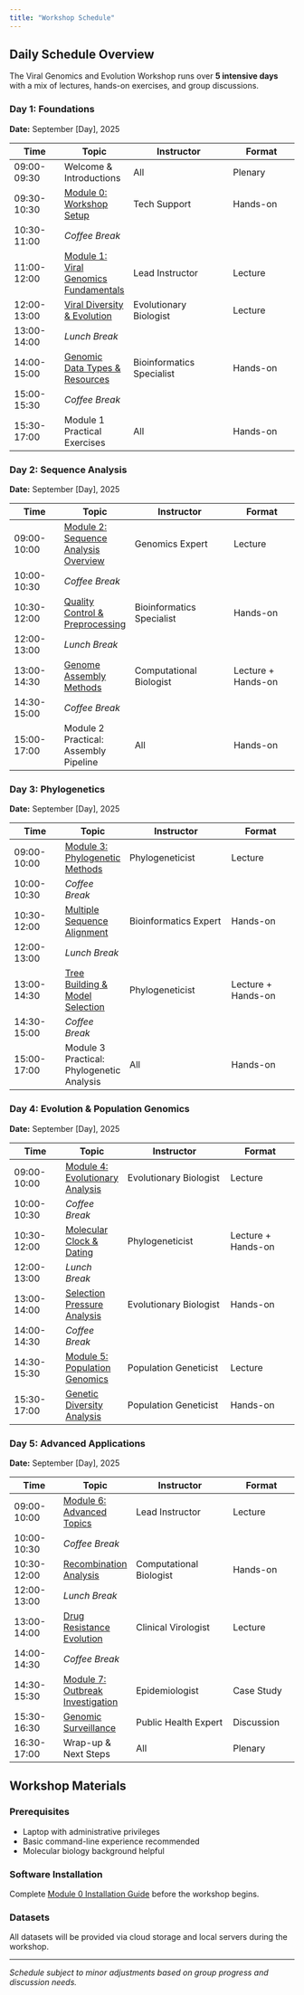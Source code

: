 ```yaml
---
title: "Workshop Schedule"
---
```


## Daily Schedule Overview

The Viral Genomics and Evolution Workshop runs over **5 intensive days** with a mix of lectures, hands-on exercises, and group discussions.

### Day 1: Foundations
**Date:** September [Day], 2025

| Time | Topic | Instructor | Format |
|------|-------|------------|--------|
| 09:00-09:30 | Welcome & Introductions | All | Plenary |
| 09:30-10:30 | [Module 0: Workshop Setup](module-0/index.qmd) | Tech Support | Hands-on |
| 10:30-11:00 | *Coffee Break* | | |
| 11:00-12:00 | [Module 1: Viral Genomics Fundamentals](module-1/index.qmd) | Lead Instructor | Lecture |
| 12:00-13:00 | [Viral Diversity & Evolution](module-1/viral-diversity.qmd) | Evolutionary Biologist | Lecture |
| 13:00-14:00 | *Lunch Break* | | |
| 14:00-15:00 | [Genomic Data Types & Resources](module-1/genomic-data.qmd) | Bioinformatics Specialist | Hands-on |
| 15:00-15:30 | *Coffee Break* | | |
| 15:30-17:00 | Module 1 Practical Exercises | All | Hands-on |

### Day 2: Sequence Analysis
**Date:** September [Day], 2025

| Time | Topic | Instructor | Format |
|------|-------|------------|--------|
| 09:00-10:00 | [Module 2: Sequence Analysis Overview](module-2/index.qmd) | Genomics Expert | Lecture |
| 10:00-10:30 | *Coffee Break* | | |
| 10:30-12:00 | [Quality Control & Preprocessing](module-2/quality-control.qmd) | Bioinformatics Specialist | Hands-on |
| 12:00-13:00 | *Lunch Break* | | |
| 13:00-14:30 | [Genome Assembly Methods](module-2/assembly.qmd) | Computational Biologist | Lecture + Hands-on |
| 14:30-15:00 | *Coffee Break* | | |
| 15:00-17:00 | Module 2 Practical: Assembly Pipeline | All | Hands-on |

### Day 3: Phylogenetics
**Date:** September [Day], 2025

| Time | Topic | Instructor | Format |
|------|-------|------------|--------|
| 09:00-10:00 | [Module 3: Phylogenetic Methods](module-3/index.qmd) | Phylogeneticist | Lecture |
| 10:00-10:30 | *Coffee Break* | | |
| 10:30-12:00 | [Multiple Sequence Alignment](module-3/alignment.qmd) | Bioinformatics Expert | Hands-on |
| 12:00-13:00 | *Lunch Break* | | |
| 13:00-14:30 | [Tree Building & Model Selection](module-3/tree-building.qmd) | Phylogeneticist | Lecture + Hands-on |
| 14:30-15:00 | *Coffee Break* | | |
| 15:00-17:00 | Module 3 Practical: Phylogenetic Analysis | All | Hands-on |

### Day 4: Evolution & Population Genomics
**Date:** September [Day], 2025

| Time | Topic | Instructor | Format |
|------|-------|------------|--------|
| 09:00-10:00 | [Module 4: Evolutionary Analysis](module-4/index.qmd) | Evolutionary Biologist | Lecture |
| 10:00-10:30 | *Coffee Break* | | |
| 10:30-12:00 | [Molecular Clock & Dating](module-4/molecular-clock.qmd) | Phylogeneticist | Lecture + Hands-on |
| 12:00-13:00 | *Lunch Break* | | |
| 13:00-14:00 | [Selection Pressure Analysis](module-4/selection-analysis.qmd) | Evolutionary Biologist | Hands-on |
| 14:00-14:30 | *Coffee Break* | | |
| 14:30-15:30 | [Module 5: Population Genomics](module-5/index.qmd) | Population Geneticist | Lecture |
| 15:30-17:00 | [Genetic Diversity Analysis](module-5/genetic-diversity.qmd) | Population Geneticist | Hands-on |

### Day 5: Advanced Applications
**Date:** September [Day], 2025

| Time | Topic | Instructor | Format |
|------|-------|------------|--------|
| 09:00-10:00 | [Module 6: Advanced Topics](module-6/index.qmd) | Lead Instructor | Lecture |
| 10:00-10:30 | *Coffee Break* | | |
| 10:30-12:00 | [Recombination Analysis](module-6/recombination.qmd) | Computational Biologist | Hands-on |
| 12:00-13:00 | *Lunch Break* | | |
| 13:00-14:00 | [Drug Resistance Evolution](module-6/drug-resistance.qmd) | Clinical Virologist | Lecture |
| 14:00-14:30 | *Coffee Break* | | |
| 14:30-15:30 | [Module 7: Outbreak Investigation](module-7/outbreak-analysis.qmd) | Epidemiologist | Case Study |
| 15:30-16:30 | [Genomic Surveillance](module-7/surveillance.qmd) | Public Health Expert | Discussion |
| 16:30-17:00 | Wrap-up & Next Steps | All | Plenary |

## Workshop Materials

### Prerequisites
- Laptop with administrative privileges
- Basic command-line experience recommended
- Molecular biology background helpful

### Software Installation
Complete [Module 0 Installation Guide](module-0/installation.qmd) before the workshop begins.

### Datasets
All datasets will be provided via cloud storage and local servers during the workshop.

---

*Schedule subject to minor adjustments based on group progress and discussion needs.*